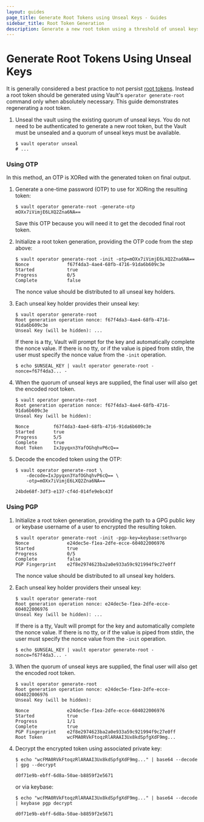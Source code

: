```yaml
---
layout: guides
page_title: Generate Root Tokens using Unseal Keys - Guides
sidebar_title: Root Token Generation
description: Generate a new root token using a threshold of unseal keys.
---
```


# Generate Root Tokens Using Unseal Keys

It is generally considered a best practice to not persist
[root tokens][root-tokens]. Instead a root token should be generated using
Vault's `operator generate-root` command only when absolutely necessary. This
guide demonstrates regenerating a root token.

1. Unseal the vault using the existing quorum of unseal keys. You do not need to
   be authenticated to generate a new root token, but the Vault must be unsealed
   and a quorum of unseal keys must be available.

   ```shell
   $ vault operator unseal
   # ...
   ```

### Using OTP

In this method, an OTP is XORed with the generated token on final output.

1. Generate a one-time password (OTP) to use for XORing the resulting token:

   ```text
   $ vault operator generate-root -generate-otp
   mOXx7iVimjE6LXQ2Zna6NA==
   ```

   Save this OTP because you will need it to get the decoded final root token.

1. Initialize a root token generation, providing the OTP code from the step
   above:

   ```text
   $ vault operator generate-root -init -otp=mOXx7iVimjE6LXQ2Zna6NA==
   Nonce              f67f4da3-4ae4-68fb-4716-91da6b609c3e
   Started            true
   Progress           0/5
   Complete           false
   ```

   The nonce value should be distributed to all unseal key holders.

1. Each unseal key holder provides their unseal key:

   ```text
   $ vault operator generate-root
   Root generation operation nonce: f67f4da3-4ae4-68fb-4716-91da6b609c3e
   Unseal Key (will be hidden): ...
   ```

   If there is a tty, Vault will prompt for the key and automatically
   complete the nonce value. If there is no tty, or if the value is piped
   from stdin, the user must specify the nonce value from the `-init`
   operation.

   ```text
   $ echo $UNSEAL_KEY | vault operator generate-root -nonce=f67f4da3... -
   ```

1. When the quorum of unseal keys are supplied, the final user will also get
   the encoded root token.

   ```text
   $ vault operator generate-root
   Root generation operation nonce: f67f4da3-4ae4-68fb-4716-91da6b609c3e
   Unseal Key (will be hidden):

   Nonce         f67f4da3-4ae4-68fb-4716-91da6b609c3e
   Started       true
   Progress      5/5
   Complete      true
   Root Token    IxJpyqxn3YafOGhqhvP6cQ==
   ```

1. Decode the encoded token using the OTP:

   ```text
   $ vault operator generate-root \
       -decode=IxJpyqxn3YafOGhqhvP6cQ== \
       -otp=mOXx7iVimjE6LXQ2Zna6NA==

   24bde68f-3df3-e137-cf4d-014fe9ebc43f
   ```

### Using PGP

1. Initialize a root token generation, providing the path to a GPG public key
   or keybase username of a user to encrypted the resulting token.

   ```text
   $ vault operator generate-root -init -pgp-key=keybase:sethvargo
   Nonce              e24dec5e-f1ea-2dfe-ecce-604022006976
   Started            true
   Progress           0/5
   Complete           false
   PGP Fingerprint    e2f8e2974623ba2a0e933a59c921994f9c27e0ff
   ```

   The nonce value should be distributed to all unseal key holders.

1. Each unseal key holder providers their unseal key:

   ```text
   $ vault operator generate-root
   Root generation operation nonce: e24dec5e-f1ea-2dfe-ecce-604022006976
   Unseal Key (will be hidden): ...
   ```

   If there is a tty, Vault will prompt for the key and automatically
   complete the nonce value. If there is no tty, or if the value is piped
   from stdin, the user must specify the nonce value from the `-init`
   operation.

   ```text
   $ echo $UNSEAL_KEY | vault operator generate-root -nonce=f67f4da3... -
   ```

1. When the quorum of unseal keys are supplied, the final user will also get
   the encoded root token.

   ```text
   $ vault operator generate-root
   Root generation operation nonce: e24dec5e-f1ea-2dfe-ecce-604022006976
   Unseal Key (will be hidden):

   Nonce              e24dec5e-f1ea-2dfe-ecce-604022006976
   Started            true
   Progress           1/1
   Complete           true
   PGP Fingerprint    e2f8e2974623ba2a0e933a59c921994f9c27e0ff
   Root Token         wcFMA0RVkFtoqzRlARAAI3Ux8kdSpfgXdF9mg...
   ```

1. Decrypt the encrypted token using associated private key:

   ```text
   $ echo "wcFMA0RVkFtoqzRlARAAI3Ux8kdSpfgXdF9mg..." | base64 --decode | gpg --decrypt

   d0f71e9b-ebff-6d8a-50ae-b8859f2e5671
   ```

   or via keybase:

   ```text
   $ echo "wcFMA0RVkFtoqzRlARAAI3Ux8kdSpfgXdF9mg..." | base64 --decode | keybase pgp decrypt

   d0f71e9b-ebff-6d8a-50ae-b8859f2e5671
   ```

[root-tokens]: /docs/concepts/tokens#root-tokens
